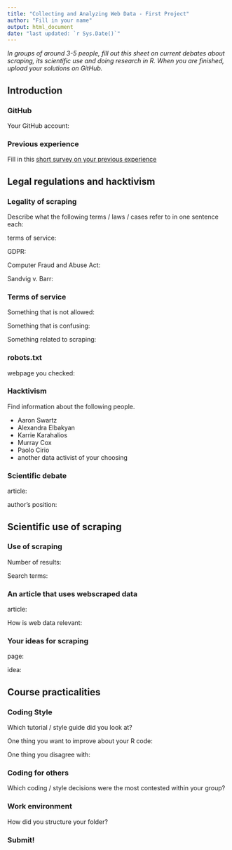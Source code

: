 ```yaml
---
title: "Collecting and Analyzing Web Data - First Project"
author: "Fill in your name"
output: html_document
date: "last updated: `r Sys.Date()`"
---
```




*In groups of around 3-5 people, fill out this sheet on current debates about scraping, its scientific use and doing research in R. When you are finished, upload your solutions on GitHub.*

\setcounter{tocdepth}{2}
\tableofcontents

## Introduction

### GitHub

Your GitHub account:


### Previous experience

Fill in this [short survey on your previous experience](https://forms.gle/BJtFLNVWirnDWzSZ8)


\pagebreak


## Legal regulations and hacktivism

### Legality of scraping


Describe what the following terms / laws / cases refer to in one sentence each:

terms of service: 

GDPR: 

Computer Fraud and Abuse Act: 

Sandvig v. Barr: 



### Terms of service

Something that is not allowed:

Something that is confusing:

Something related to scraping: 


### robots.txt


webpage you checked:


### Hacktivism

Find information about the following people.

- Aaron Swartz
- Alexandra Elbakyan
- Karrie Karahalios
- Murray Cox
- Paolo Cirio
- another data activist of your choosing


### Scientific debate

article:

author's position:

\pagebreak


## Scientific use of scraping

### Use of scraping

Number of results:

Search terms:

### An article that uses webscraped data


article:

How is web data relevant:

### Your ideas for scraping

page:

idea:


\pagebreak


## Course practicalities

### Coding Style


Which tutorial / style guide did you look at?

One thing you want to improve about your R code:

One thing you disagree with:

### Coding for others



Which coding / style decisions were the most contested within your group?



### Work environment

How did you structure your folder?



### Submit!